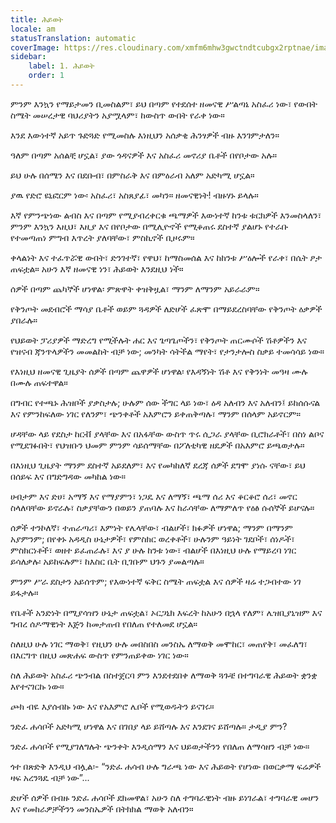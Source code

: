 ```yaml
---
title: ሕይወት
locale: am
statusTranslation: automatic
coverImage: https://res.cloudinary.com/xmfm6mhw3gwctndtcubgx2rptnae/image/upload/v1741354419/small_cover_la_gran_rebelion_28716e29d2.webp
sidebar:
    label: 1. ሕይወት
    order: 1
---
```

ምንም እንኳን የማይታመን ቢመስልም፣ ይህ በጣም የተደሰተ ዘመናዊ ሥልጣኔ አስፈሪ ነው፣ የውበት ስሜት መሠረታዊ ባህሪያትን አያሟላም፣ ከውስጥ ውበት የራቀ ነው።

እንደ እውነተኛ አይጥ ጉድጓድ የሚመስሉ እነዚህን አሰቃቂ ሕንፃዎች ብዙ እንገምታለን።

ዓለም በጣም አሰልቺ ሆኗል፣ ያው ጎዳናዎች እና አስፈሪ መኖሪያ ቤቶች በየቦታው አሉ።

ይህ ሁሉ በሰሜን እና በደቡብ፣ በምስራቅ እና በምዕራብ አለም አድካሚ ሆኗል።

ያዉ የድሮ ዩኒፎርም ነው፡ አስፈሪ፣ አስጸያፊ፣ መካን። ዘመናዊነት! ብዙሃኑ ይላሉ።

እኛ የምንጭነው ልብስ እና በጣም የሚያብረቀርቁ ጫማዎች እውነተኛ ከንቱ ቱርክዎች እንመስላለን፣ ምንም እንኳን እዚህ፣ እዚያ እና በየቦታው በሚሊዮኖች የሚቆጠሩ ደስተኛ ያልሆኑ የተራቡ የተመጣጠነ ምግብ እጥረት ያለባቸው፣ ምስኪኖች ቢዞሩም።

ቀላልነት እና ተፈጥሯዊ ውበት፣ ድንገተኛ፣ የዋህ፣ ከማስመሰል እና ከከንቱ ሥዕሎች የራቀ፣ በሴት ፆታ ጠፍቷል። አሁን እኛ ዘመናዊ ነን፣ ሕይወት እንደዚህ ነች።

ሰዎች በጣም ጨካኞች ሆነዋል፡ ምጽዋት ቀዝቅዟል፣ ማንም ለማንም አይራራም።

የቅንጦት መደብሮች ማሳያ ቤቶች ወይም ጓዳዎች ለድሆች ፈጽሞ በማይደረስባቸው የቅንጦት ዕቃዎች ያበራሉ።

የህይወት ፓሪያዎች ማድረግ የሚችሉት ሐር እና ጌጣጌጦችን፣ የቅንጦት ጠርሙሶች ሽቶዎችን እና የዝናብ ጃንጥላዎችን መመልከት ብቻ ነው; መንካት ሳትችል ማየት፣ የታንታሎስ ስቃይ ተመሳሳይ ነው።

የእነዚህ ዘመናዊ ጊዜያት ሰዎች በጣም ጨዋዎች ሆነዋል፡ የእዳኝነት ሽቶ እና የቅንነት መዓዛ ሙሉ በሙሉ ጠፍተዋል።

በግብር የተጫኑ ሕዝቦች ያቃስታሉ; ሁሉም ሰው ችግር ላይ ነው፣ ዕዳ አለብን እና አለብን፤ ይከሰሱናል እና የምንከፍለው ነገር የለንም፣ ጭንቀቶች አእምሮን ይቀጠቅጣሉ፣ ማንም በሰላም አይኖርም።

ሆዳቸው ላይ የደስታ ከርቭ ያላቸው እና በአፋቸው ውስጥ ጥሩ ሲጋራ ያላቸው ቢሮክራቶች፣ በስነ ልቦና የሚደገፉበት፣ የህዝቡን ህመም ምንም ሳይሰማቸው በፖለቲካዊ ዘዴዎች በአእምሮ ይጫወታሉ።

በእነዚህ ጊዜያት ማንም ደስተኛ አይደለም፣ እና የመካከለኛ ደረጃ ሰዎች ደግሞ ያነሱ ናቸው፣ ይህ በሰይፍ እና በግድግዳው መካከል ነው።

ሀብታም እና ድሀ፣ አማኝ እና የማያምን፣ ነጋዴ እና ለማኝ፣ ጫማ ሰሪ እና ቆርቆሮ ሰሪ፣ መኖር ስላለባቸው ይኖራሉ፣ ስቃያቸውን በወይን ያጠባሉ እና ከራሳቸው ለማምለጥ የዕፅ ሱሰኞች ይሆናሉ።

ሰዎች ተንኮለኛ፣ ተጠራጣሪ፣ እምነት የሌላቸው፣ ብልሆች፣ ክፉዎች ሆነዋል; ማንም በማንም አያምንም; በየቀኑ አዳዲስ ሁኔታዎች፣ የምስክር ወረቀቶች፣ ሁሉንም ዓይነት ገደቦች፣ ሰነዶች፣ ምስክርነቶች፣ ወዘተ ይፈጠራሉ፣ እና ያ ሁሉ ከንቱ ነው፣ ብልሆች በእነዚህ ሁሉ የማይረባ ነገር ይሳለቃሉ፡ አይከፍሉም፣ ከእስር ቤት ቢገቡም ህጉን ያመልጣሉ።

ምንም ሥራ ደስታን አይሰጥም; የእውነተኛ ፍቅር ስሜት ጠፍቷል እና ሰዎች ዛሬ ተጋብተው ነገ ይፋታሉ።

የቤቶች አንድነት በሚያሳዝን ሁኔታ ጠፍቷል፣ ኦርጋኒክ እፍረት ከአሁን በኋላ የለም፣ ሌዝቢያኒዝም እና ግብረ ሰዶማዊነት እጅን ከመታጠብ የበለጠ የተለመደ ሆኗል።

ስለዚህ ሁሉ ነገር ማወቅ፣ የዚህን ሁሉ መበስበስ መንስኤ ለማወቅ መሞከር፣ መጠየቅ፣ መፈለግ፣ በእርግጥ በዚህ መጽሐፍ ውስጥ የምንጠይቀው ነገር ነው።

ስለ ሕይወት አስፈሪ ጭንብል በስተጀርባ ምን እንደተደበቀ ለማወቅ ጓጉቼ በተግባራዊ ሕይወት ቋንቋ እየተናገርኩ ነው።

ጮክ ብዬ እያሰብኩ ነው እና የአእምሮ ሌቦች የሚወዱትን ይናገሩ።

ንድፈ ሐሳቦች አድካሚ ሆነዋል እና በገበያ ላይ ይሸጣሉ እና እንደገና ይሸጣሉ። ታዲያ ምን?

ንድፈ ሐሳቦች የሚያገለግሉት ጭንቀት እንዲሰማን እና ህይወታችንን የበለጠ ለማሳዘን ብቻ ነው።

ጎተ በጽድቅ እንዲህ ብሏል፡- “ንድፈ ሐሳብ ሁሉ ግራጫ ነው እና ሕይወት የሆነው በወርቃማ ፍሬዎች ዛፍ አረንጓዴ ብቻ ነው”...

ድሆች ሰዎች በብዙ ንድፈ ሐሳቦች ደክመዋል፣ አሁን ስለ ተግባራዊነት ብዙ ይነገራል፣ ተግባራዊ መሆን እና የመከራዎቻችንን መንስኤዎች በትክክል ማወቅ አለብን።

